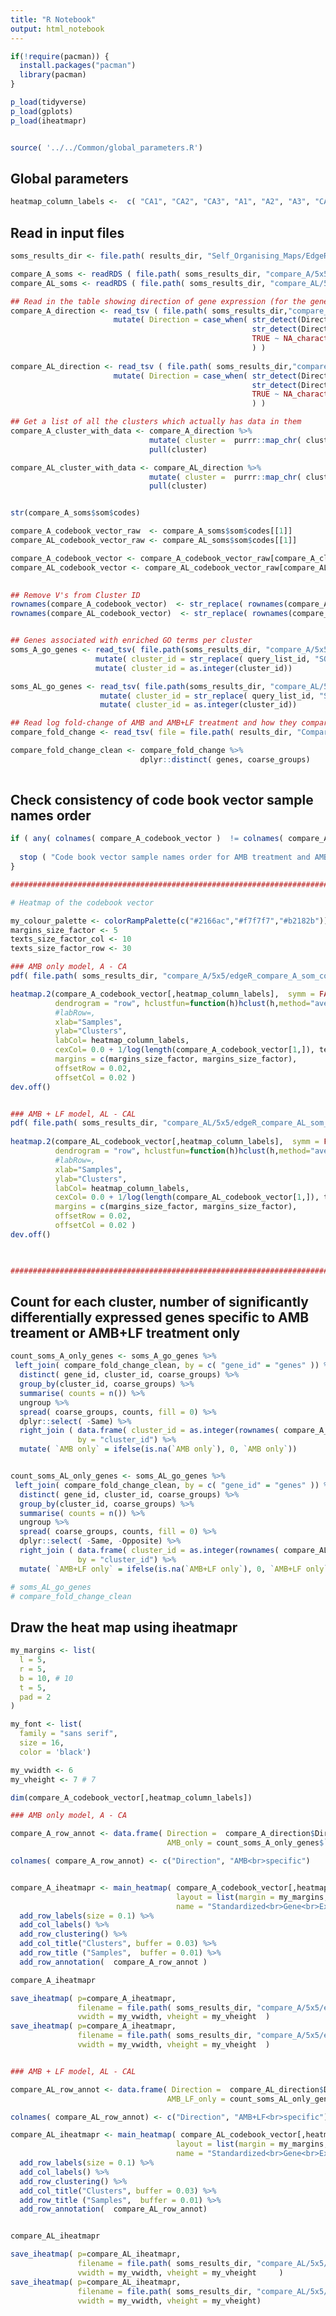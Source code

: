 ```yaml
---
title: "R Notebook"
output: html_notebook
---
```



```r

if(!require(pacman)) {
  install.packages("pacman")
  library(pacman)
}

p_load(tidyverse)
p_load(gplots)
p_load(iheatmapr)


source( '../../Common/global_parameters.R')

```


## Global parameters
```r
heatmap_column_labels <-  c( "CA1", "CA2", "CA3", "A1", "A2", "A3", "CAL1", "CAL2", "CAL3", "AL1",  "AL3" ) 

```

## Read in input files
```r

soms_results_dir <- file.path( results_dir, "Self_Organising_Maps/EdgeR_RUVs_QL/To_Use_k_0_Remove_5a/Condition_on_child_terms_true" ) 

compare_A_soms <- readRDS ( file.path( soms_results_dir, "compare_A/5x5/soms_results.RDS" ) )
compare_AL_soms <- readRDS ( file.path( soms_results_dir, "compare_AL/5x5/soms_results.RDS" ) )

## Read in the table showing direction of gene expression (for the genes in the cluster)
compare_A_direction <- read_tsv ( file.path( soms_results_dir,"compare_A/5x5/soms_clusters_mapping.txt"  )) %>%
                       mutate( Direction = case_when( str_detect(Direction, "Up")  ~ "Up",
                                                      str_detect(Direction, "Down")  ~ "Down",
                                                      TRUE ~ NA_character_
                                                      ) )        
  
compare_AL_direction <- read_tsv ( file.path( soms_results_dir,"compare_AL/5x5/soms_clusters_mapping.txt"  )) %>%
                       mutate( Direction = case_when( str_detect(Direction, "Up") ~ "Up",
                                                      str_detect(Direction, "Down") ~ "Down",
                                                      TRUE ~ NA_character_
                                                      ) )        

## Get a list of all the clusters which actually has data in them 
compare_A_cluster_with_data <- compare_A_direction %>%
                               mutate( cluster =  purrr::map_chr( cluster, ~paste( "V", ., sep="")) ) %>%
                               pull(cluster)

compare_AL_cluster_with_data <- compare_AL_direction %>%
                               mutate( cluster =  purrr::map_chr( cluster, ~paste( "V", ., sep="")) ) %>%
                               pull(cluster)


str(compare_A_soms$som$codes)

compare_A_codebook_vector_raw  <- compare_A_soms$som$codes[[1]]
compare_AL_codebook_vector_raw <- compare_AL_soms$som$codes[[1]]

compare_A_codebook_vector <- compare_A_codebook_vector_raw[compare_A_cluster_with_data,]
compare_AL_codebook_vector <- compare_AL_codebook_vector_raw[compare_AL_cluster_with_data,]
                 

## Remove V's from Cluster ID
rownames(compare_A_codebook_vector)  <- str_replace( rownames(compare_A_codebook_vector), "V", "")
rownames(compare_AL_codebook_vector)  <- str_replace( rownames(compare_AL_codebook_vector), "V", "")


## Genes associated with enriched GO terms per cluster
soms_A_go_genes <- read_tsv( file.path(soms_results_dir, "compare_A/5x5/enriched_genes_SOMs_updated.txt")) %>%
                   mutate( cluster_id = str_replace( query_list_id, "SOMs_cluster_C", "")   ) %>%
                   mutate( cluster_id = as.integer(cluster_id))

soms_AL_go_genes <- read_tsv( file.path(soms_results_dir, "compare_AL/5x5/enriched_genes_SOMs_updated.txt")) %>%
                    mutate( cluster_id = str_replace( query_list_id, "SOMs_cluster_C", "")   )  %>%
                    mutate( cluster_id = as.integer(cluster_id))

## Read log fold-change of AMB and AMB+LF treatment and how they compare with each other
compare_fold_change <- read_tsv( file = file.path( results_dir, "Compare_Fold_Change", "compare_A_AL_fold_change.tab" ) ) 

compare_fold_change_clean <- compare_fold_change %>%
                             dplyr::distinct( genes, coarse_groups) 
                             

```




## Check consistency of code book vector sample names order
```r
if ( any( colnames( compare_A_codebook_vector )  != colnames( compare_AL_codebook_vector )  ) ) {
  
  stop ( "Code book vector sample names order for AMB treatment and AMB + LF treatment are not consistent.")
}


```


```r
##################################################################################################################

# Heatmap of the codebook vector

my_colour_palette <- colorRampPalette(c("#2166ac","#f7f7f7","#b2182b"))(75) 
margins_size_factor <- 5
texts_size_factor_col <- 10
texts_size_factor_row <- 30

### AMB only model, A - CA
pdf( file.path( soms_results_dir, "compare_A/5x5/edgeR_compare_A_som_codebook_vector.pdf") ) 

heatmap.2(compare_A_codebook_vector[,heatmap_column_labels],  symm = FALSE, col = my_colour_palette, Colv=NA,  #distfun = function(c) as.dist(1 - c),
          dendrogram = "row", hclustfun=function(h)hclust(h,method="average"),  density.info="none", trace="none", # main = "Clustering miRNA with low to medium CV",
          #labRow=,
          xlab="Samples",
          ylab="Clusters",
          labCol= heatmap_column_labels, 
          cexCol= 0.0 + 1/log(length(compare_A_codebook_vector[1,]), texts_size_factor_col), cexRow= 0.0 + 1/log(length(compare_A_codebook_vector[,1]), texts_size_factor_row),
          margins = c(margins_size_factor, margins_size_factor),
          offsetRow = 0.02,
          offsetCol = 0.02 )
dev.off()


### AMB + LF model, AL - CAL
pdf( file.path( soms_results_dir, "compare_AL/5x5/edgeR_compare_AL_som_codebook_vector.pdf") ) 
          
heatmap.2(compare_AL_codebook_vector[,heatmap_column_labels],  symm = FALSE, col = my_colour_palette, Colv=NA,  #distfun = function(c) as.dist(1 - c),
          dendrogram = "row", hclustfun=function(h)hclust(h,method="average"),  density.info="none", trace="none", # main = "Clustering miRNA with low to medium CV",
          #labRow=, 
          xlab="Samples",
          ylab="Clusters",
          labCol= heatmap_column_labels, 
          cexCol= 0.0 + 1/log(length(compare_AL_codebook_vector[1,]), texts_size_factor_col), cexRow= 0.0 + 1/log(length(compare_AL_codebook_vector[,1]), texts_size_factor_row),
          margins = c(margins_size_factor, margins_size_factor),
          offsetRow = 0.02,
          offsetCol = 0.02 )
dev.off()
          


##################################################################################################################


```

## Count for each cluster, number of significantly differentially expressed genes specific to AMB treament or AMB+LF treatment only
```r

count_soms_A_only_genes <- soms_A_go_genes %>%
 left_join( compare_fold_change_clean, by = c( "gene_id" = "genes" )) %>%
  distinct( gene_id, cluster_id, coarse_groups) %>%
  group_by(cluster_id, coarse_groups) %>%
  summarise( counts = n()) %>%
  ungroup %>%
  spread( coarse_groups, counts, fill = 0) %>%
  dplyr::select( -Same) %>%
  right_join ( data.frame( cluster_id = as.integer(rownames( compare_A_codebook_vector[,heatmap_column_labels]))), 
               by = "cluster_id") %>%
  mutate( `AMB only` = ifelse(is.na(`AMB only`), 0, `AMB only`))


count_soms_AL_only_genes <- soms_AL_go_genes %>%
 left_join( compare_fold_change_clean, by = c( "gene_id" = "genes" )) %>%
  distinct( gene_id, cluster_id, coarse_groups) %>%
  group_by(cluster_id, coarse_groups) %>%
  summarise( counts = n()) %>%
  ungroup %>%
  spread( coarse_groups, counts, fill = 0) %>%
  dplyr::select( -Same, -Opposite) %>%
  right_join ( data.frame( cluster_id = as.integer(rownames( compare_AL_codebook_vector[,heatmap_column_labels]))), 
               by = "cluster_id") %>%
  mutate( `AMB+LF only` = ifelse(is.na(`AMB+LF only`), 0, `AMB+LF only`))

# soms_AL_go_genes
# compare_fold_change_clean

```

## Draw the heat map using iheatmapr
```r

my_margins <- list(
  l = 5,
  r = 5,
  b = 10, # 10
  t = 5,
  pad = 2
)

my_font <- list(
  family = "sans serif",
  size = 16,
  color = 'black')

my_vwidth <- 6
my_vheight <- 7 # 7

dim(compare_A_codebook_vector[,heatmap_column_labels])

### AMB only model, A - CA

compare_A_row_annot <- data.frame( Direction =  compare_A_direction$Direction,
                                   AMB_only = count_soms_A_only_genes$`AMB only`)

colnames( compare_A_row_annot) <- c("Direction", "AMB<br>specific")


compare_A_iheatmapr <- main_heatmap( compare_A_codebook_vector[,heatmap_column_labels], 
                                     layout = list(margin = my_margins, font=my_font),
                                     name = "Standardized<br>Gene<br>Expression") %>%
  add_row_labels(size = 0.1) %>%
  add_col_labels() %>%
  add_row_clustering() %>%
  add_col_title("Clusters", buffer = 0.03) %>%
  add_row_title ("Samples",  buffer = 0.01) %>%
  add_row_annotation(  compare_A_row_annot ) 

compare_A_iheatmapr

save_iheatmap( p=compare_A_iheatmapr, 
               filename = file.path( soms_results_dir, "compare_A/5x5/edgeR_compare_A_som_codebook_vector_iheatmapr.pdf"),
               vwidth = my_vwidth, vheight = my_vheight  )
save_iheatmap( p=compare_A_iheatmapr, 
               filename = file.path( soms_results_dir, "compare_A/5x5/edgeR_compare_A_som_codebook_vector_iheatmapr.png"),
               vwidth = my_vwidth, vheight = my_vheight  )


### AMB + LF model, AL - CAL

compare_AL_row_annot <- data.frame( Direction =  compare_AL_direction$Direction,
                                   AMB_LF_only = count_soms_AL_only_genes$`AMB+LF only`)

colnames( compare_AL_row_annot) <- c("Direction", "AMB+LF<br>specific")

compare_AL_iheatmapr <- main_heatmap( compare_AL_codebook_vector[,heatmap_column_labels], 
                                     layout = list(margin = my_margins, font=my_font),
                                     name = "Standardized<br>Gene<br>Expression" )  %>%
  add_row_labels(size = 0.1) %>%
  add_col_labels() %>%
  add_row_clustering() %>%
  add_col_title("Clusters", buffer = 0.03) %>%
  add_row_title ("Samples",  buffer = 0.01) %>%
  add_row_annotation(  compare_AL_row_annot)


compare_AL_iheatmapr

save_iheatmap( p=compare_AL_iheatmapr, 
               filename = file.path( soms_results_dir, "compare_AL/5x5/edgeR_compare_AL_som_codebook_vector_iheatmapr.pdf"),
               vwidth = my_vwidth, vheight = my_vheight     )
save_iheatmap( p=compare_AL_iheatmapr, 
               filename = file.path( soms_results_dir, "compare_AL/5x5/edgeR_compare_AL_som_codebook_vector_iheatmapr.png"),
               vwidth = my_vwidth, vheight = my_vheight)


```




